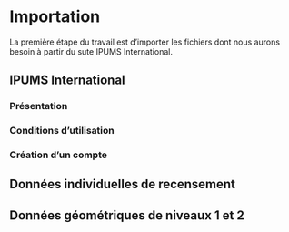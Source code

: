 # Importation 

La première étape du travail est d'importer les fichiers dont nous aurons besoin à partir du sute IPUMS International.

## IPUMS International

### Présentation

### Conditions d'utilisation

### Création d'un compte

## Données individuelles de recensement


## Données géométriques de niveaux 1 et 2 